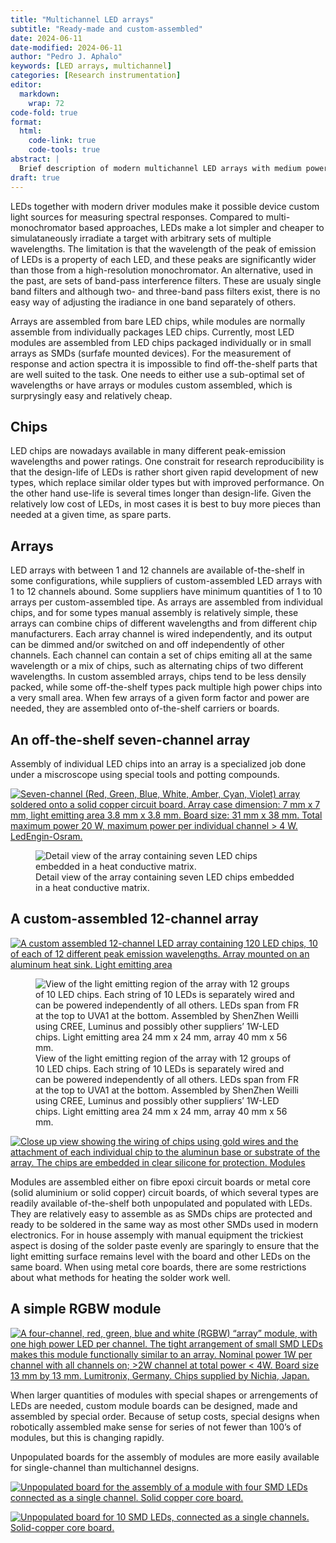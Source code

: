 ```yaml
---
title: "Multichannel LED arrays"
subtitle: "Ready-made and custom-assembled"
date: 2024-06-11
date-modified: 2024-06-11
author: "Pedro J. Aphalo"
keywords: [LED arrays, multichannel]
categories: [Research instrumentation]
editor: 
  markdown: 
    wrap: 72
code-fold: true
format:
  html: 
    code-link: true
    code-tools: true
abstract: |
  Brief description of modern multichannel LED arrays with medium power, both off-the-self and custom-assembled.
draft: true
---
```


LEDs together with modern driver modules make it possible device custom
light sources for measuring spectral responses. Compared to
multi-monochromator based approaches, LEDs make a lot simpler and
cheaper to simulataneously irradiate a target with arbitrary sets of
multiple wavelengths. The limitation is that the wavelength of the peak
of emission of LEDs is a property of each LED, and these peaks are
significantly wider than those from a high-resolution monochromator. An
alternative, used in the past, are sets of band-pass interference
filters. These are usualy single band filters and although two- and
three-band pass filters exist, there is no easy way of adjusting the
iradiance in one band separately of others.

Arrays are assembled from bare LED chips, while modules are normally
assemble from individually packages LED chips. Currently, most LED
modules are assembled from LED chips packaged individually or in small
arrays as SMDs (surfafe mounted devices). For the measurement of
response and action spectra it is impossible to find off-the-shelf parts
that are well suited to the task. One needs to either use a sub-optimal
set of wavelengths or have arrays or modules custom assembled, which is
surprysingly easy and relatively cheap.

## Chips

LED chips are nowadays available in many different peak-emission
wavelengths and power ratings. One constrait for research
reproducibility is that the design-life of LEDs is rather short given
rapid development of new types, which replace similar older types but
with improved performance. On the other hand use-life is several times
longer than design-life. Given the relatively low cost of LEDs, in most
cases it is best to buy more pieces than needed at a given time, as
spare parts.

## Arrays

LED arrays with between 1 and 12 channels are available of-the-shelf in
some configurations, while suppliers of custom-assembled LED arrays with
1 to 12 channels abound. Some suppliers have minimum quantities of 1 to
10 arrays per custom-assembled tipe. As arrays are assembled from
individual chips, and for some types manual assembly is relatively
simple, these arrays can combine chips of different wavelengths and from
different chip manufacturers. Each array channel is wired independently,
and its output can be dimmed and/or switched on and off independently of
other channels. Each channel can contain a set of chips emiting all at
the same wavelength or a mix of chips, such as alternating chips of two
different wavelengths. In custom assembled arrays, chips tend to be less
densily packed, while some off-the-shelf types pack multiple high power
chips into a very small area. When few arrays of a given form factor and
power are needed, they are assembled onto of-the-shelf carriers or
boards.

## An off-the-shelf seven-channel array

Assembly of individual LED chips into an array is a specialized job done
under a miscroscope using special tools and potting compounds.

[![Seven-channel (Red, Green, Blue, White, Amber, Cyan, Violet) array
soldered onto a solid copper circuit board. Array case dimension: 7 mm x
7 mm, light emitting area 3.8 mm x 3.8 mm. Board size: 31 mm x 38 mm.
Total maximum power 20 W, maximum power per individual channel \> 4 W.
LedEngin-Osram.](led-images/C290406-scaled.jpg){fig-align="center"}](led-images/C290406-scaled.jpg)

![Detail view of the array containing seven LED chips embedded in a heat
conductive matrix.](led-images/C290398num6CS4-scaled.jpg)

## A custom-assembled 12-channel array

[![A custom assembled 12-channel LED array containing 120 LED chips, 10
of each of 12 different peak emission wavelengths. Array mounted on an
aluminum heat sink. Light emitting
area](led-images/C290369-scaled.jpg)](led-images/C290369-scaled.jpg)

![View of the light emitting region of the array with 12 groups of 10
LED chips. Each string of 10 LEDs is separately wired and can be powered
independently of all others. LEDs span from FR at the top to UVA1 at the
bottom. Assembled by ShenZhen Weilli using CREE, Luminus and possibly
other suppliers' 1W-LED chips. Light emitting area 24 mm x 24 mm, array
40 mm x 56 mm.](led-images/C290356num4CS4-scaled.jpg)

[![Close up view showing the wiring of chips using gold wires and the
attachment of each individual chip to the aluminun base or substrate of
the array. The chips are embedded in clear silicone for protection.
Modules](led-images/C290363-scaled.jpg)](led-images/C290363-scaled.jpg)

Modules are assembled either on fibre epoxi circuit boards or metal core
(solid aluminium or solid copper) circuit boards, of which several types
are readily available of-the-shelf both unpopulated and populated with
LEDs. They are relatively easy to assemble as as SMDs chips are
protected and ready to be soldered in the same way as most other SMDs
used in modern electronics. For in house assemply with manual equipment
the trickiest aspect is dosing of the solder paste evenly are sparingly
to ensure that the light emitting surface remains level with the board
and other LEDs on the same board. When using metal core boards, there
are some restrictions about what methods for heating the solder work
well.

## A simple RGBW module

[![A four-channel, red, green, blue and white (RGBW) "array" module,
with one high power LED per channel. The tight arrangement of small SMD
LEDs makes this module functionally similar to an array. Nominal power
1W per channel with all channels on; \>2W channel at total power \< 4W.
Board size 13 mm by 13 mm. Lumitronix, Germany. Chips supplied by
Nichia,
Japan.](led-images/C290397-scaled.jpg)](led-images/C290397-scaled.jpg)

When larger quantities of modules with special shapes or arrengements of
LEDs are needed, custom module boards can be designed, made and
assembled by special order. Because of setup costs, special designs when
robotically assembled make sense for series of not fewer than 100's of
modules, but this is changing rapidly.

Unpopulated boards for the assembly of modules are more easily available
for single-channel than multichannel designs.

[![Unpopulated board for the assembly of a module with four SMD LEDs
connected as a single channel. Solid copper core
board.](led-images/C300413-1.jpg)](led-images/C300413-1.jpg)

[![Unpopulated board for 10 SMD LEDs, connected as a single channels.
Solid-copper core
board.](led-images/C300409-1.jpg)](led-images/C300409-1.jpg)
